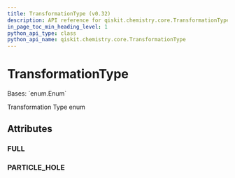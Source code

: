 ```yaml
---
title: TransformationType (v0.32)
description: API reference for qiskit.chemistry.core.TransformationType in qiskit v0.32
in_page_toc_min_heading_level: 1
python_api_type: class
python_api_name: qiskit.chemistry.core.TransformationType
---
```


# TransformationType

<Class id="qiskit.chemistry.core.TransformationType" isDedicatedPage={true} github="https://github.com/qiskit-community/qiskit-aqua/tree/stable/0.9/qiskit/chemistry/core/hamiltonian.py" signature="TransformationType(value)" modifiers="class">
  Bases: `enum.Enum`

  Transformation Type enum

  ## Attributes

  ### FULL

  <Attribute id="qiskit.chemistry.core.TransformationType.FULL" attributeValue="'full'" />

  ### PARTICLE\_HOLE

  <Attribute id="qiskit.chemistry.core.TransformationType.PARTICLE_HOLE" attributeValue="'particle_hole'" />
</Class>

